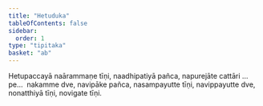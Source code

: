 ```yaml
---
title: "Hetuduka"
tableOfContents: false
sidebar:
  order: 1
type: "tipitaka"
basket: "ab"
---
```



<DynamicBreadcrumb />

<Division number="57">

<Paragraph number="2004">
Hetupaccayā naārammaṇe tīṇi, naadhipatiyā pañca, napurejāte cattāri …pe…  nakamme dve, navipāke pañca, nasampayutte tīṇi, navippayutte dve, nonatthiyā tīṇi, novigate tīṇi.
</Paragraph>
</Division>